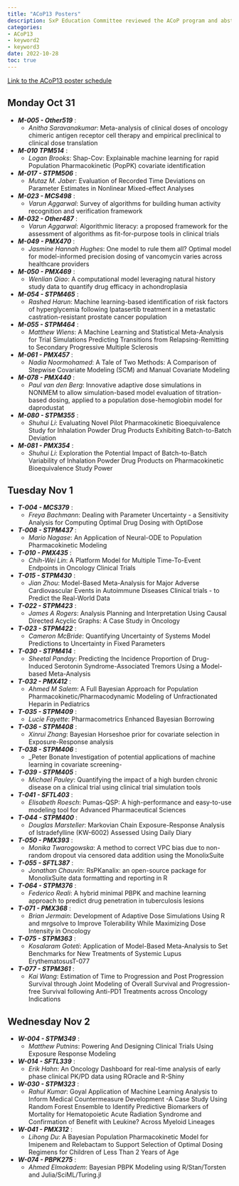 ```yaml
---
title: "ACoP13 Posters"
description: SxP Education Committee reviewed the ACoP program and abstracts to select content of interest for SxP
categories: 
- ACoP13
- keyword2
- keyword3
date: 2022-10-28
toc: true
---
```


[Link to the ACoP13 poster schedule](https://go-isop.org/wp-content/uploads/2022/09/ACoP13_PosterSession_ID.pdf)

## Monday Oct 31 

-	_**M-005 - Other519**_ :	
    - _Anitha Saravanakumar_:	Meta-analysis of clinical doses of oncology chimeric antigen receptor cell therapy and empirical preclinical to clinical dose translation
-	_**M-010	TPM514**_ :		
    - _Logan Brooks_:	Shap-Cov: Explainable machine learning for rapid Population Pharmacokinetic (PopPK) covariate identification
-	_**M-017 - STPM506**_ :		
    - _Mutaz M. Jaber_:	Evaluation of Recorded Time Deviations on Parameter Estimates in Nonlinear Mixed-effect Analyses
-	_**M-023 - MCS498**_ :		
    - _Varun Aggarwal_:	Survey of algorithms for building human activity recognition and verification framework
-	_**M-032 - Other487**_ :		
    - _Varun Aggarwal_:	Algorithmic literacy: a proposed framework for the assessment of algorithms as fit-for-purpose tools in clinical trials
-	_**M-049 - PMX470**_ :		
    - _Jasmine Hannah Hughes_:	One model to rule them all? Optimal model for model-informed precision dosing of vancomycin varies across healthcare providers
-	_**M-050 - PMX469**_ :		
    - _Wenlian Qiao_:	A computational model leveraging natural history study data to quantify drug efficacy in achondroplasia
-	_**M-054 - STPM465**_ :		
    - _Rashed Harun_:	Machine learning-based identification of risk factors of hyperglycemia following Ipatasertib treatment in a metastatic castration-resistant prostate cancer population
-	_**M-055 - STPM464**_ :		
    - _Matthew Wiens_:	A Machine Learning and Statistical Meta-Analysis for Trial Simulations Predicting Transitions from Relapsing-Remitting to Secondary Progressive Multiple Sclerosis
-	_**M-061 - PMX457**_ :		
    - _Nadia Noormohamed_:	A Tale of Two Methods: A Comparison of Stepwise Covariate Modeling (SCM) and Manual Covariate Modeling
-	_**M-078 - PMX440**_ :		
    - _Paul van den Berg_:	Innovative adaptive dose simulations in NONMEM to allow simulation-based model evaluation of titration-based dosing, applied to a population dose-hemoglobin model for daprodustat
-	_**M-080 - STPM355**_ :		
    - _Shuhui Li_:	Evaluating Novel Pilot Pharmacokinetic Bioequivalence Study for Inhalation Powder Drug Products Exhibiting Batch-to-Batch Deviation
-	_**M-081 - PMX354**_ :		
    - _Shuhui Li_:	Exploration the Potential Impact of Batch-to-Batch Variability of Inhalation Powder Drug Products on Pharmacokinetic Bioequivalence Study Power

## Tuesday Nov 1 
-	_**T-004 - MCS379**_ :		
    - _Freya Bachmann_:	Dealing with Parameter Uncertainty - a Sensitivity Analysis for Computing Optimal Drug Dosing with OptiDose
-	_**T-008 - STPM437**_ :		
    - _Mario Nagase_:	An Application of Neural-ODE to Population Pharmacokinetic Modeling
-	_**T-010 - PMX435**_ :		
    - _Chih-Wei Lin_:	A Platform Model for Multiple Time-To-Event Endpoints in Oncology Clinical Trials
-	_**T-015 - STPM430**_ :		
    - _Jian Zhou_:	Model-Based Meta-Analysis for Major Adverse Cardiovascular Events in Autoimmune Diseases Clinical trials - to Predict the Real-World Data
-	_**T-022 - STPM423**_ :		
    - _James A Rogers_:	Analysis Planning and Interpretation Using Causal Directed Acyclic Graphs: A Case Study in Oncology
-	_**T-023 - STPM422**_ :		
    - _Cameron McBride_:	Quantifying Uncertainty of Systems Model Predictions to Uncertainty in Fixed Parameters
-	_**T-030 - STPM414**_ :		
    - _Sheetal Panday_:	Predicting the Incidence Proportion of Drug-Induced Serotonin Syndrome-Associated Tremors Using a Model-based Meta-Analysis
-	_**T-032 - PMX412**_ :		
    - _Ahmed M Salem_:	A Full Bayesian Approach for Population Pharmacokinetic/Pharmacodynamic Modeling of Unfractionated Heparin in Pediatrics
-	_**T-035 - STPM409**_ :		
    - _Lucie Fayette_:	Pharmacometrics Enhanced Bayesian Borrowing
-	_**T-036 - STPM408**_ :		
    - _Xinrui Zhang_:	Bayesian Horseshoe prior for covariate selection in Exposure-Response analysis
-	_**T-038 - STPM406**_ :		
    - _Peter Bonate	Investigation of potential applications of machine learning in covariate screening-
-	_**T-039 - STPM405**_ :		
    - _Michael Pauley_:	Quantifying the impact of a high burden chronic disease on a clinical trial using clinical trial simulation tools
-	_**T-041 - SFTL403**_ :		
    - _Elisabeth Roesch_:	Pumas-QSP: A high-performance and easy-to-use modeling tool for Advanced Pharmaceutical Sciences
-	_**T-044 - STPM400**_ :		
    - _Douglas Marsteller_:	Markovian Chain Exposure-Response Analysis of Istradefylline (KW-6002) Assessed Using Daily Diary
-	_**T-050 - PMX393**_ :		
    - _Monika Twarogowska_:	A method to correct VPC bias due to non-random dropout via censored data addition using the MonolixSuite
-	_**T-055 - SFTL387**_ :		
    - _Jonathan Chauvin_:	RsPKanalix: an open-source package for MonolixSuite data formatting and reporting in R
-	_**T-064 - STPM376**_ :		
    - _Federico Reali_:	A hybrid minimal PBPK and machine learning approach to predict drug penetration in tuberculosis lesions
-	_**T-071 - PMX368**_ :		
    - _Brian Jermain_:	Development of Adaptive Dose Simulations Using R and mrgsolve to Improve Tolerability While Maximizing Dose Intensity in Oncology
-	_**T-075 - STPM363**_ :		
    - _Kosalaram Goteti_:	Application of Model-Based Meta-Analysis to Set Benchmarks for New Treatments of Systemic Lupus ErythematosusT-077
-	_**T-077 - STPM361**_ :		
    - _Kai Wang_:	Estimation of Time to Progression and Post Progression Survival through Joint Modeling of Overall Survival and Progression-free Survival following Anti-PD1 Treatments across Oncology Indications

## Wednesday Nov 2 
-	_**W-004 - STPM349**_ :		 
    - _Matthew Putnins_:	 Powering And Designing Clinical Trials Using Exposure Response Modeling
-	_**W-014 - SFTL339**_ :		 
    - _Erik Hahn_:	 An Oncology Dashboard for real-time analysis of early phase clinical PK/PD data using ROracle and R-Shiny
-	_**W-030 - STPM323**_ :		 
    - _Rahul Kumar_: Goyal	Application of Machine Learning Analysis to Inform Medical Countermeasure Development -A Case Study Using Random Forest Ensemble to Identify Predictive Biomarkers of Mortality for Hematopoietic Acute Radiation Syndrome and Confirmation of Benefit with Leukine? Across Myeloid Lineages
-	_**W-041 - PMX312**_ :		
    - _Lihong Du_:	 A Bayesian Population Pharmacokinetic Model for Imipenem and Relebactam to Support Selection of Optimal Dosing Regimens for Children of Less Than 2 Years of Age
-	_**W-074 - PBPK275**_ :		 
    - _Ahmed Elmokadem_:	 Bayesian PBPK Modeling using R/Stan/Torsten and Julia/SciML/Turing.jl


